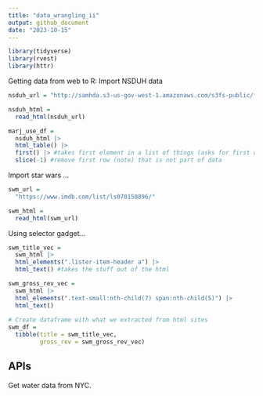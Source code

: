 ```yaml
---
title: "data_wrangling_ii"
output: github_document
date: "2023-10-15"
---
```


```r
library(tidyverse)
library(rvest)
library(httr)

```

Getting data from web to R:
Import NSDUH data
```r
nsduh_url = "http://samhda.s3-us-gov-west-1.amazonaws.com/s3fs-public/field-uploads/2k15StateFiles/NSDUHsaeShortTermCHG2015.htm"

nsduh_html = 
  read_html(nsduh_url)
```

```r
marj_use_df = 
  nsduh_html |> 
  html_table() |> 
  first() |> #takes first element in a list of things (asks for first of 15 tables)
  slice(-1) #remove first row (note) that is not part of data
```


Import star wars …
```r
swm_url = 
  "https://www.imdb.com/list/ls070150896/"

swm_html = 
  read_html(swm_url)
```

Using selector gadget...
```r
swm_title_vec = 
  swm_html |> 
  html_elements(".lister-item-header a") |> 
  html_text() #takes the stuff out of the html

swm_gross_rev_vec = 
  swm_html |> 
  html_elements(".text-small:nth-child(7) span:nth-child(5)") |> 
  html_text()
 
# Create dataframe with what we extracted from html sites
swm_df = 
  tibble(title = swm_title_vec,
         gross_rev = swm_gross_rev_vec)
```


## APIs
Get water data from NYC.
```r

```










